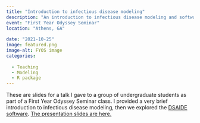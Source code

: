 ```yaml
---
title: "Introduction to infectious disease modeling"
description: "An introduction to infectious disease modeling and software to learn it." 
event: "First Year Odyssey Seminar"
location: "Athens, GA"
  
date: "2021-10-25"
image: featured.png
image-alt: FYOS image
categories:
  
  - Teaching
  - Modeling
  - R package
---
```


These are slides for a talk I gave to a group of undergraduate students as part of a First Year Odyssey Seminar class. I provided a very brief introduction to infectious disease modeling, then we explored the [DSAIDE software](https://ahgroup.github.io/DSAIDE/). <a href="2021-10-fyos.html" target="_blank">The presentation slides are here.</a>
